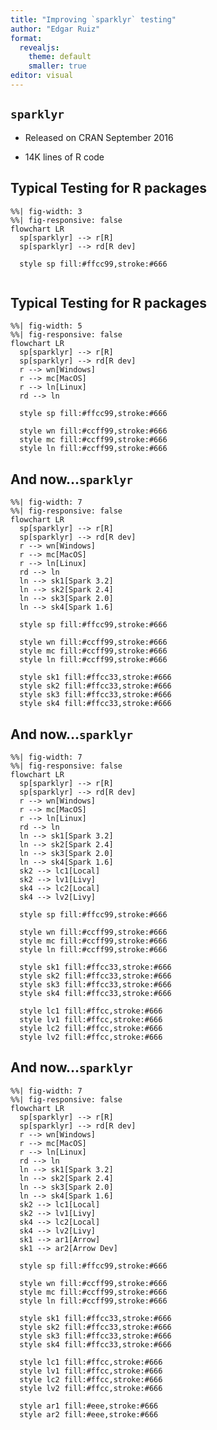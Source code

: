```yaml
---
title: "Improving `sparklyr` testing"
author: "Edgar Ruiz"
format: 
  revealjs:
    theme: default
    smaller: true
editor: visual
---
```


## `sparklyr` 

- Released on CRAN September 2016

- 14K lines of R code

## Typical Testing for R packages


```mermaid
%%| fig-width: 3
%%| fig-responsive: false
flowchart LR
  sp[sparklyr] --> r[R]
  sp[sparklyr] --> rd[R dev]

  style sp fill:#ffcc99,stroke:#666
  
```

## Typical Testing for R packages

```mermaid
%%| fig-width: 5
%%| fig-responsive: false
flowchart LR
  sp[sparklyr] --> r[R]
  sp[sparklyr] --> rd[R dev]
  r --> wn[Windows]
  r --> mc[MacOS]
  r --> ln[Linux]
  rd --> ln
  
  style sp fill:#ffcc99,stroke:#666  
  
  style wn fill:#ccff99,stroke:#666
  style mc fill:#ccff99,stroke:#666
  style ln fill:#ccff99,stroke:#666
```

## And now...`sparklyr` 

```mermaid
%%| fig-width: 7
%%| fig-responsive: false
flowchart LR
  sp[sparklyr] --> r[R]
  sp[sparklyr] --> rd[R dev]
  r --> wn[Windows]
  r --> mc[MacOS]
  r --> ln[Linux]
  rd --> ln
  ln --> sk1[Spark 3.2]
  ln --> sk2[Spark 2.4]
  ln --> sk3[Spark 2.0]
  ln --> sk4[Spark 1.6]
  
  style sp fill:#ffcc99,stroke:#666   
  
  style wn fill:#ccff99,stroke:#666
  style mc fill:#ccff99,stroke:#666
  style ln fill:#ccff99,stroke:#666
  
  style sk1 fill:#ffcc33,stroke:#666
  style sk2 fill:#ffcc33,stroke:#666
  style sk3 fill:#ffcc33,stroke:#666
  style sk4 fill:#ffcc33,stroke:#666
```

## And now...`sparklyr` 

```mermaid
%%| fig-width: 7
%%| fig-responsive: false
flowchart LR
  sp[sparklyr] --> r[R]
  sp[sparklyr] --> rd[R dev]
  r --> wn[Windows]
  r --> mc[MacOS]
  r --> ln[Linux]
  rd --> ln
  ln --> sk1[Spark 3.2]
  ln --> sk2[Spark 2.4]
  ln --> sk3[Spark 2.0]
  ln --> sk4[Spark 1.6]
  sk2 --> lc1[Local]
  sk2 --> lv1[Livy]
  sk4 --> lc2[Local]
  sk4 --> lv2[Livy]
  
  style sp fill:#ffcc99,stroke:#666   
  
  style wn fill:#ccff99,stroke:#666
  style mc fill:#ccff99,stroke:#666
  style ln fill:#ccff99,stroke:#666
  
  style sk1 fill:#ffcc33,stroke:#666
  style sk2 fill:#ffcc33,stroke:#666
  style sk3 fill:#ffcc33,stroke:#666
  style sk4 fill:#ffcc33,stroke:#666
  
  style lc1 fill:#ffcc,stroke:#666
  style lv1 fill:#ffcc,stroke:#666
  style lc2 fill:#ffcc,stroke:#666
  style lv2 fill:#ffcc,stroke:#666  
```

## And now...`sparklyr` 

```mermaid
%%| fig-width: 7
%%| fig-responsive: false
flowchart LR
  sp[sparklyr] --> r[R]
  sp[sparklyr] --> rd[R dev]
  r --> wn[Windows]
  r --> mc[MacOS]
  r --> ln[Linux]
  rd --> ln
  ln --> sk1[Spark 3.2]
  ln --> sk2[Spark 2.4]
  ln --> sk3[Spark 2.0]
  ln --> sk4[Spark 1.6]
  sk2 --> lc1[Local]
  sk2 --> lv1[Livy]
  sk4 --> lc2[Local]
  sk4 --> lv2[Livy]
  sk1 --> ar1[Arrow]
  sk1 --> ar2[Arrow Dev]
  
  style sp fill:#ffcc99,stroke:#666   
  
  style wn fill:#ccff99,stroke:#666
  style mc fill:#ccff99,stroke:#666
  style ln fill:#ccff99,stroke:#666
  
  style sk1 fill:#ffcc33,stroke:#666
  style sk2 fill:#ffcc33,stroke:#666
  style sk3 fill:#ffcc33,stroke:#666
  style sk4 fill:#ffcc33,stroke:#666
  
  style lc1 fill:#ffcc,stroke:#666
  style lv1 fill:#ffcc,stroke:#666
  style lc2 fill:#ffcc,stroke:#666
  style lv2 fill:#ffcc,stroke:#666  

  style ar1 fill:#eee,stroke:#666
  style ar2 fill:#eee,stroke:#666    
```